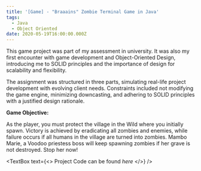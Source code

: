 ```yaml
---
title: '[Game] - "Braaains" Zombie Terminal Game in Java'
tags:
  - Java
  - Object Oriented
date: 2020-05-19T16:00:00.000Z
---
```


This game project was part of my assessment in university. It was also my first encounter with game development and Object-Oriented Design, introducing me to SOLID principles and the importance of design for scalability and flexibility.

The assignment was structured in three parts, simulating real-life project development with evolving client needs. Constraints included not modifying the game engine, minimizing downcasting, and adhering to SOLID principles with a justified design rationale.

**Game Objective:**

As the player, you must protect the village in the Wild where you initially spawn. Victory is achieved by eradicating all zombies and enemies, while failure occurs if all humans in the village are turned into zombies. Mambo Marie, a Voodoo priestess boss will keep spawning zombies if her grave is not destroyed. Stop her now!

<VideoPlayer url="https://www.youtube.com/watch?v=AWFm-3occMg&t=149s" />

<TextBox
  text={<>
    Project Code can be found *here*
  </>}
/>
